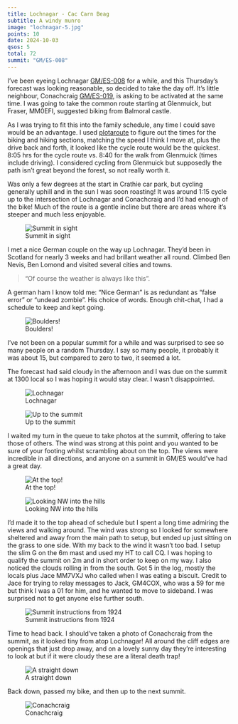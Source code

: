 ```yaml
---
title: Lochnagar - Cac Carn Beag
subtitle: A windy munro
image: "lochnagar-5.jpg"
points: 10
date: 2024-10-03
qsos: 5
total: 72
summit: "GM/ES-008"
---
```


I’ve been eyeing Lochnagar [GM/ES-008](https://summits.sota.org.uk/summit/GM/ES-008) for a while, and this Thursday’s forecast was looking reasonable, so decided to take the day off. It’s little neighbour, Conachcraig [GM/ES-019](https://summits.sota.org.uk/summit/GM/ES-019), is asking to be activated at the same time. I was going to take the common route starting at Glenmuick, but Fraser, MM0EFI, suggested biking from Balmoral castle.

As I was trying to fit this into the family schedule, any time I could save would be an advantage. I used [plotaroute](https://www.plotaroute.com/) to figure out the times for the biking and hiking sections, matching the speed I think I move at, plus the drive back and forth, it looked like the cycle route would be the quickest. 8:05 hrs for the cycle route vs. 8:40 for the walk from Glenmuick (times include driving). I considered cycling from Glenmuick but supposedly the path isn’t great beyond the forest, so not really worth it.

Was only a few degrees at the start in Crathie car park, but cycling generally uphill and in the sun I was soon roasting! It was around 1:15 cycle up to the intersection of Lochnagar and Conachcraig and I’d had enough of the bike! Much of the route is a gentle incline but there are areas where it’s steeper and much less enjoyable.

![Summit in sight](lochnagar-19.jpg)

I met a nice German couple on the way up Lochnagar. They’d been in Scotland for nearly 3 weeks and had brillant weather all round. Climbed Ben Nevis, Ben Lomond and visited several cities and towns.

> “Of course the weather is always like this”.

A german ham I know told me: “Nice German” is as redundant as “false error” or “undead zombie”. His choice of words. Enough chit-chat, I had a schedule to keep and kept going.

![Boulders!](lochnagar-15.jpg)

I’ve not been on a popular summit for a while and was surprised to see so many people on a random Thursday. I say so many people, it probably it was about 15, but compared to zero to two, it seemed a lot.

The forecast had said cloudy in the afternoon and I was due on the summit at 1300 local so I was hoping it would stay clear. I wasn’t disappointed.

![Lochnagar](lochnagar-14.jpg)

![Up to the summit](lochnagar-13.jpg)

I waited my turn in the queue to take photos at the summit, offering to take those of others. The wind was strong at this point and you wanted to be sure of your footing whilst scrambling about on the top. The views were incredible in all directions, and anyone on a summit in GM/ES would’ve had a great day.

![At the top!](lochnagar-8.jpg)

![Looking NW into the hills](lochnagar-12.jpg)

I’d made it to the top ahead of schedule but I spent a long time admiring the views and walking around. The wind was strong so I looked for somewhere sheltered and away from the main path to setup, but ended up just sitting on the grass to one side. With my back to the wind it wasn’t too bad. I setup the slim G on the 6m mast and used my HT to call CQ. I was hoping to qualify the summit on 2m and in short order to keep on my way. I also noticed the clouds rolling in from the south. Got 5 in the log, mostly the locals plus Jace MM7VXJ who called when I was eating a biscuit. Credit to Jace for trying to relay messages to Jack, GM4COX, who was a 59 for me but think I was a 01 for him, and he wanted to move to sideband. I was surprised not to get anyone else further south.

![Summit instructions from 1924](lochnagar-10.jpg)

Time to head back. I should’ve taken a photo of Conachcraig from the summit, as it looked tiny from atop Lochnagar! All around the cliff edges are openings that just drop away, and on a lovely sunny day they’re interesting to look at but if it were cloudy these are a literal death trap!

![A straight down](lochnagar-7.jpg)

Back down, passed my bike, and then up to the next summit.

![Conachcraig](lochnagar-6.jpg)
